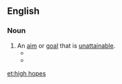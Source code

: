 ==English==

===Noun===
{{head|en|noun|head=[[high]] [[hopes]]}}

# An [[aim]] or [[goal]] that is [[unattainable]].
#* {{quote-song
|composer={{w|Sammy Cahn}} (lyrics), {{w|Jimmy Van Heusen}} (music)
|artist=sung by {{w|Frank Sinatra}} and {{w|Eddie Hodges}}
|title=High Hopes
|url=
|album=
|year=1959
|passage=Just what makes that little old [[ant]] / think he'll move a big rubber plant?<br />Anyone knows an ant can't / move a [[rubber tree]] plant,<br />but he's got '''high hopes''' / he's got '''high hopes''';<br />he's got '''high''' [[pie in the sky|in the sky]] / [[apple pie]] '''hopes'''…
|note=in the film {{w|A Hole in the Head}}}}
#* {{quote-news
|year=2011
|date=February 4
|author=Gareth Roberts
|title=Wales 19-26 England
|work=BBC
|url=http://news.bbc.co.uk/sport2/hi/rugby_union/9386391.stm
|page=
|passage=They will now host Italy at Twickenham next Saturday, one of three successive home games, with '''high hopes''' of launching a serious title tilt for the first time in eight years.}}

<!--WTF are these doing here? - Jackofclubs
===See also===
*[[Don Quixote]] and the [[impossible dream]]
*[[Willy Wonka]]
*[[there's no place like home]]
-->

[[et:high hopes]]